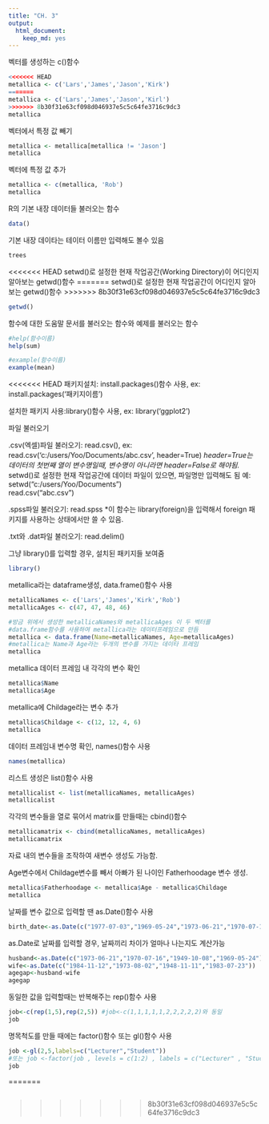 ```yaml
---
title: "CH. 3"
output:
  html_document:
    keep_md: yes
---
```


벡터를 생성하는 c()함수

```r
<<<<<<< HEAD
metallica <- c('Lars','James','Jason','Kirk')
=======
metallica <- c('Lars','James','Jason','Kirl')
>>>>>>> 8b30f31e63cf098d046937e5c5c64fe3716c9dc3
metallica
```

벡터에서 특정 값 빼기

```r
metallica <- metallica[metallica != 'Jason']
metallica
```

벡터에 특정 값 추가

```r
metallica <- c(metallica, 'Rob')
metallica
```

R의 기본 내장 데이터들 불러오는 함수

```r
data()
```

기본 내장 데이타는 테이터 이름만 입력해도 볼수 있음

```r
trees
```

<<<<<<< HEAD
setwd()로 설정한 현재 작업공간(Working Directory)이 어디인지 알아보는 getwd()함수
=======
setwd()로 설정한 현재 작업공간이 어디인지 알아보는 getwd()함수
>>>>>>> 8b30f31e63cf098d046937e5c5c64fe3716c9dc3

```r
getwd()
```

함수에 대한 도움말 문서를 불러오는 함수와 예제를 불러오는 함수

```r
#help(함수이름)
help(sum)

#example(함수이름)
example(mean)
```

<<<<<<< HEAD
패키지설치: install.packages()함수 사용, ex: install.packages('패키지이름')

설치한 패키지 사용:library()함수 사용,  ex: library('ggplot2')

파일 불러오기

.csv(엑셀)파일 불러오기: read.csv(),  ex: read.csv('c:/users/Yoo/Documents/abc.csv', header=True) 
*header=True는 데이터의 첫번째 열이 변수명일때, 변수명이 아니라면 header=False로 해야됨.
*setwd()로 설정한 현재 작업공간에 데이터 파일이 있으면, 파일명만 입력해도 됨
예: setwd("c:/users/Yoo/Documents")       
    read.csv("abc.csv")

.spss파일 불러오기: read.spss 
*이 함수는 library(foreign)을 입력해서 foreign 패키지를 사용하는 상태에서만 쓸 수 있음.

.txt와 .dat파일 불러오기: read.delim()


그냥 library()를 입력할 경우, 설치된 패키지들 보여줌

```r
library()
```

metallica라는 dataframe생성, data.frame()함수 사용 

```r
metallicaNames <- c('Lars','James','Kirk','Rob')
metallicaAges <- c(47, 47, 48, 46)

#방금 위에서 생성한 metallicaNames와 metallicaAges 이 두 벡터를
#data.frame함수를 사용하여 metallica라는 데이터프레임으로 만듬
metallica <- data.frame(Name=metallicaNames, Age=metallicaAges) 
#metallica는 Name과 Age라는 두개의 변수를 가지는 데이타 프레임
metallica
```

metallica 데이터 프레임 내 각각의 변수 확인

```r
metallica$Name
metallica$Age
```

metallica에 Childage라는 변수 추가

```r
metallica$Childage <- c(12, 12, 4, 6)
metallica
```

데이터 프레임내 변수명 확인, names()함수 사용

```r
names(metallica)
```

리스트 생성은 list()함수 사용 

```r
metallicalist <- list(metallicaNames, metallicaAges)
metallicalist
```

각각의 변수들을 열로 묶어서 matrix를 만들때는 cbind()함수

```r
metallicamatrix <- cbind(metallicaNames, metallicaAges)
metallicamatrix
```

자료 내의 변수들을 조작하여 새변수 생성도 가능함.

Age변수에서 Childage변수를 빼서 아빠가 된 나이인 Fatherhoodage 변수 생성.

```r
metallica$Fatherhoodage <- metallica$Age - metallica$Childage
metallica
```

날짜를 변수 값으로 입력할 땐 as.Date()함수 사용

```r
birth_date<-as.Date(c("1977-07-03","1969-05-24","1973-06-21","1970-07-16","1949-10-10","1983-11-05","1987-10-08","1989-09-16","1973-05-20","1984-11-12"))
```

as.Date로 날짜를 입력할 경우, 날짜끼리 차이가 얼마나 나는지도 계산가능

```r
husband<-as.Date(c("1973-06-21","1970-07-16","1949-10-08","1969-05-24"))
wife<-as.Date(c("1984-11-12","1973-08-02","1948-11-11","1983-07-23"))
agegap<-husband-wife
agegap
```

동일한 값을 입력할때는 반복해주는 rep()함수 사용

```r
job<-c(rep(1,5),rep(2,5)) #job<-c(1,1,1,1,1,2,2,2,2,2)와 동일
job
```

명목척도를 만들 때에는 factor()함수 또는 gl()함수 사용

```r
job <-gl(2,5,labels=c("Lecturer","Student"))
#또는 job <-factor(job , levels = c(1:2) , labels = c("Lecturer" , "Student"))
job
```
=======


```r

```






>>>>>>> 8b30f31e63cf098d046937e5c5c64fe3716c9dc3

